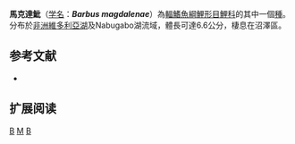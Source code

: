 {{Speciesbox 
| taxon = Barbus magdalenae
| status = LC
| status_system = IUCN3.1
| authority = [[Boulenger|Boulenger]], 1906
| synonyms = 
}}

'''馬克達魮'''（[[学名|学名]]：'''''Barbus magdalenae'''''）為[[輻鰭魚綱|輻鰭魚綱]][[鯉形目|鯉形目]][[鯉科|鯉科]]的其中一個[[種|種]]。分布於[[非洲|非洲]][[維多利亞湖|維多利亞湖]]及Nabugabo湖流域，體長可達6.6公分，棲息在沼澤區。

== 参考文献 ==
*{{FishBase_species|genus=Barbus|species=magdalenae|year=2011|month=12}}

== 扩展阅读 ==
{{refbegin}}
{{wikispecies-inline|Barbus magdalenae|馬克達魮}}
{{refend}}
{{Taxonbar|from=Q2354517}}

[[Category:觀賞魚|B]]
[[Category:魮屬|M]]
[[Category:1906年描述的魚類|B]]

{{魚類小作品}}